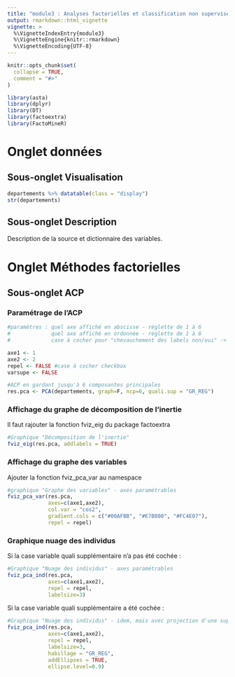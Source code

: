 ```yaml
---
title: "module3 : Analyses factorielles et classification non supervisée"
output: rmarkdown::html_vignette
vignette: >
  %\VignetteIndexEntry{module3}
  %\VignetteEngine{knitr::rmarkdown}
  %\VignetteEncoding{UTF-8}
---
```


```r
knitr::opts_chunk$set(
  collapse = TRUE,
  comment = "#>"
)
```

```r
library(asta)
library(dplyr)
library(DT)
library(factoextra)
library(FactoMineR)
```

# Onglet données

## Sous-onglet Visualisation

```r
departements %>% datatable(class = "display")
str(departements)
```


## Sous-onglet Description

Description de la source et dictionnaire des variables.

# Onglet Méthodes factorielles

## Sous-onglet ACP

### Paramétrage de l'ACP

```r
#paramètres : quel axe affiché en abscisse - réglette de 1 à 6
#             quel axe affiché en ordonnée - réglette de 1 à 6
#             case à cocher pour "chevauchement des labels non/oui" -> option "repel =T/F" à côté du bouton "mettre à jour"

axe1 <- 1 
axe2 <- 2 
repel <- FALSE #case à cocher checkbox
varsupe <- FALSE

```



```r
#ACP en gardant jusqu'à 6 composantes principales
res.pca <- PCA(departements, graph=F, ncp=6, quali.sup = "GR_REG")
```

### Affichage du graphe de décomposition de l'inertie

Il faut rajouter la fonction fviz_eig du package factoextra

```r
#Graphique "Décomposition de l'inertie"
fviz_eig(res.pca, addlabels = TRUE)
```

### Affichage du graphe des variables

Ajouter la fonction fviz_pca_var au namespace

```r
#graphique "Graphe des variables" - axes paramétrables
fviz_pca_var(res.pca, 
             axes=c(axe1,axe2), 
             col.var = "cos2", 
             gradient.cols = c("#00AFBB", "#E7B800", "#FC4E07"), 
             repel = repel)

```

### Graphique nuage des individus

Si la case variable quali supplémentaire n'a pas été cochée :

```r
#Graphique "Nuage des individus" - axes paramétrables
fviz_pca_ind(res.pca, 
             axes=c(axe1,axe2), 
             repel = repel, 
             labelsize=3)
```

Si la case variable quali supplémentaire a été cochée :

```r
#Graphique "Nuage des individus" - idem, mais avec projection d'une supplémentaire quali (région) + ellipses
fviz_pca_ind(res.pca, 
             axes=c(axe1,axe2), 
             repel = repel, 
             labelsize=3, 
             habillage = "GR_REG", 
             addEllipses = TRUE, 
             ellipse.level=0.9)

```

